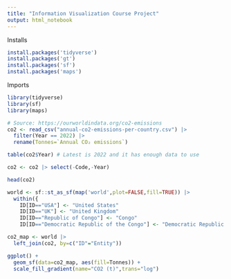 ```yaml
---
title: "Information Visualization Course Project"
output: html_notebook
---
```


Installs
```r
install.packages('tidyverse')
install.packages('gt')
install.packages('sf')
install.packages('maps')
```

Imports
```r
library(tidyverse)
library(sf)
library(maps)
```
```r
# Source: https://ourworldindata.org/co2-emissions
co2 <- read_csv("annual-co2-emissions-per-country.csv") |> 
  filter(Year == 2022) |> 
  rename(Tonnes=`Annual CO₂ emissions`)

table(co2$Year) # Latest is 2022 and it has enough data to use

co2 <- co2 |> select(-Code,-Year)

head(co2)
```

```r
world <- sf::st_as_sf(map('world',plot=FALSE,fill=TRUE)) |>
  within({
    ID[ID=="USA"] <- "United States" 
    ID[ID=="UK"] <- "United Kingdom"
    ID[ID=="Republic of Congo"] <- "Congo"
    ID[ID=="Democratic Republic of the Congo"] <- "Democratic Republic of Congo"})

co2_map <- world |>
  left_join(co2, by=c("ID"="Entity"))

ggplot() + 
  geom_sf(data=co2_map, aes(fill=Tonnes)) +
  scale_fill_gradient(name="CO2 (t)",trans="log")
```


